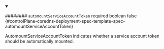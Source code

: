 
<details className="config-field" data-expandable="false" open>
<summary>

######## `automountServiceAccountToken` <span className="config-field-required" data-required="false">required</span> <span className="config-field-type">boolean</span> <span className="config-field-default">false</span> <span className="config-field-enum"></span> {#controlPlane-coredns-deployment-spec-template-spec-automountServiceAccountToken}

AutomountServiceAccountToken indicates whether a service account token should be automatically mounted.

</summary>



</details>
